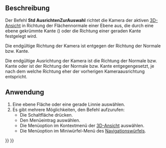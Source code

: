 <languages/>

{{Docnav/de
|[[Std_ViewFitSelection/de|AnsichtAuswahEinpassen]]
|[[Std_ViewIsometric/de|AnsichtIsometrisch]]
|[[Std_View_Menu/de|Std Menü Ansicht]]
|IconL=Std_ViewFitSelection.svg
|IconR=Std_ViewIsometric.svg
|IconC=Freecad.svg
}}

{{GuiCommand/de
|Name=Std AlignToSelection
|Name/de=Std AusrichtenZurAuswahl
|MenuLocation=Ansicht → Standardansichten → Auf die Auswahl ausrichten
|Workbenches=Alle
|Shortcut=
|Version=1.0
|SeeAlso=
}}

<span id="Description"></span>
==Beschreibung==

Der Befehl '''Std AusrichtenZurAuswahl''' richtet die Kamera der aktiven [[3D_view/de|3D-Ansicht]] in Richtung der Flächennormale einer Ebene aus, die durch eine ebene gekrümmte Kante ({{Version/de|1.1}}) oder die Richtung einer geraden Kante festgelegt wird.

{{Version/de|1.0}} Die endgültige Richtung der Kamera ist entgegen der Richtung der Normale bzw. Kante.

{{Version/de|1.1}} Die endgültige Ausrichtung der Kamera ist die Richtung der Normale bzw. Kante oder ist der Richtung der Normale bzw. Kante entgegengesetzt, je nach dem welche Richtung eher der vorherigen Kameraausrichtung entspricht.

<span id="Usage"></span>
==Anwendung==

<div class="mw-translate-fuzzy">
# Eine ebene Fläche oder eine gerade Linnie auswählen.
# Es gibt mehrere Möglichkeiten, den Befehl aufzurufen:
#* Die Schaltfläche {{Button|[[Image:Std_AlignToSelection.svg|16px]] [[Std_AlignToSelection/de|Auf die Auswahl ausrichten]]}} drücken.
#* Den Menüeintrag {{MenuCommand|View → Standardansichten → [[Image:Std_AlignToSelection.svg|16px]] Auf die Auswahl ausrichten}} auswählen.
#* Die Menüoption {{MenuCommand|[[Image:Std_AlignToSelection.svg|16px]] Auf die Auswahl ausrichten}} im Kontextmenü der [[3D_view/de|3D-Ansicht]] auswählen.
#* Die Menüoption {{MenuCommand|[[Image:Std_AlignToSelection.svg|16px]] Auf die Auswahl ausrichten}} im Miniwürfel-Menü des [[Navigation_Cube/de|Navigationswürfels]].
</div>


{{Docnav/de
|[[Std_ViewFitSelection/de|AnsichtAuswahEinpassen]]
|[[Std_ViewIsometric/de|AnsichtIsometrisch]]
|[[Std_View_Menu/de|Std Menü Ansicht]]
|IconL=Std_ViewFitSelection.svg
|IconR=Std_ViewIsometric.svg
|IconC=Freecad.svg
}}

{{Std_Base_navi{{#translation:}}}}
{{Userdocnavi{{#translation:}}}}